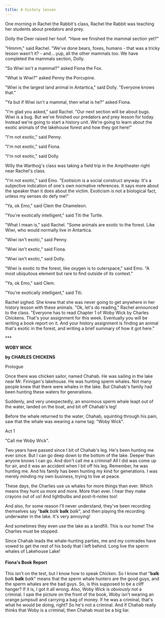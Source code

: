```yaml
---
title: A history lesson
---
```


One morning in Rachel the Rabbit's class, Rachel the Rabbit was teaching her students about predators and prey.

Dolly the Deer raised her hoof. "Have we finished the mammal section yet?"

"Hmmm," said Rachel.  "We've done bears, foxes, humans - that was a tricky lesson wasn't it? - and....yup, all the other mammals too.  We have completed the mammals section, Dolly.

"So Wiwi isn't a mammal?" asked Fiona the Fox.

"What is Wiwi?" asked Penny the Porcupine.

"Wiwi is the largest land animal in Antartica," said Dolly.  "Everyone knows that."

"Ya but if Wiwi isn't a mammal, then what is he?" asked Fiona.

"I'm glad you asked," said Rachel.  "Our next section will be about bugs.  Wiwi is a bug.  But we've finished our predators and prey lesson for today.  Instead we're going to start a history unit.  We're going to learn about the exotic animals of the lakehouse forest and how they got here!"

"I'm not exotic," said Penny.

"I'm not exotic," said Fiona.

"I'm not exotic," said Dolly.

Willy the Warthog's class was taking a field trip in the Ampitheater right near Rachel's class.

"I'm not exotic," said Emo. "Exotisicm is a social construct anyway.  It's a subjective indication of one's own normative references.  It says more about the speaker than it does about the victim.  Exoticism is not a biological fact, unless my senses do defy me!"

"Ya, ok Emo," said Clem the Chameleon.

"You're exotically intelligent," said Titi the Turtle.

"What I mean is," said Rachel. "Some animals are exotic to the forest. Like Wiwi, who would normally live in Antartica.

"Wiwi isn't exotic," said Penny.

"Wiwi isn't exotic," said Fiona.

"Wiwi isn't exotic," said Dolly.

"Wiwi is exotic to the forest, like oxygen is to outerspace," said Emo.  "A most ubiquitous element but rare to find outside of its context."

"Ya, ok Emo," said Clem.

"You're exotically intelligent," said Titi.

Rachel sighed.  She knew that she was never going to get anywhere in her history lesson with these animals. "Ok, let's do reading," Rachel announced to the class.  "Everyone has to read Chapter 1 of Woby Wick by Charles Chickens. That's your assignment for this week.  Eventually you will be writing a book report on it. And your history assignment is finding an animal that's exotic in the forest, and writing a brief summary of how it got here."

\*\*\*

**WOBY WICK**

**by CHARLES CHICKENS**

Prologue

Once there was chicken sailor, named Chahab.  He was sailing in the lake near Mr. Finnigan's lakehouse.  He was hunting sperm whales.  Not many people knew that there were whales in the lake.  But Chahab's family had been hunting these waters for generations.

Suddenly, and very unexpectedly, an enormous sperm whale leapt out of the water, landed on the boat, and bit off Chahab's leg!

Before the whale returned to the water, Chahab, squinting through his pain, saw that the whale was wearing a name tag: "Woby Wick".

Act 1

"Call me Woby Wick".

Two years have passed since I bit of Chahab's leg.  He's been hunting me ever since.  But I can go deep down to the bottom of the lake.  Deeper than anyone knows I can go.  And don't call me a criminal!  All I did was come up for air, and it was an accident when I bit off his leg.  Remember, he was hunting me.  And his family has been hunting my kind for generations.  I was merely minding my own business, trying to live at peace.

These days, the Charlies use us whales for more things than ever.  Which means they hunt us more and more.  More than ever. I hear they make crayons out of us!  And lightbulbs and post-it-notes too!

And also, for some reason I'll never understand, they've been recording themselves say "**balk** *balk* **balk** *balk*", and then playing the recording underwater in the lake.  It's very annoying!

And sometimes they even use the lake as a landfill.  This is our home! The Charlies must be stopped.

Since Chahab leads the whale-hunting parties, me and my comrades have vowed to get the rest of his body that I left behind.  Long live the sperm whales of Lakehouse Lake!

#### Fiona's Book Report

This isn't on the test, but I know how to speak Chicken.  So I know that "**balk** *balk* **balk** *balk*" means that the sperm whale hunters are the good guys, and the sperm whales are the bad guys. So, is this supposed to be a cliff hanger?  If it is, I got it all wrong. Also, Woby Wick is *obviously* not a criminal.  I saw the picture on the front of the book, Woby isn't wearing an orange jumpsuit and carrying a bag of money.  If he was a criminal, that's what he would be doing, right? So he's not a criminal.  And if Chahab really thinks that Woby is a criminal, then Chahab must be a big liar.
